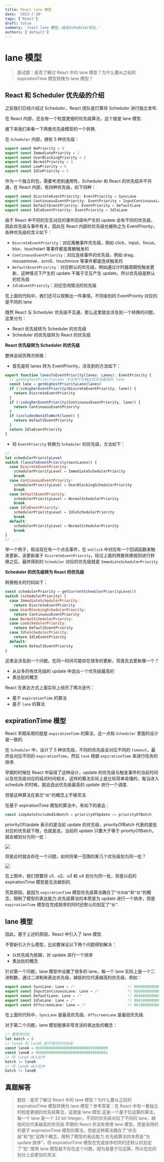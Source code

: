```yaml
---
title: React lane 模型
date: '2023-7-30'
tags: ['React']
draft: false
summary: 'react lane 模型，结合Scheduler对比.'
authors: ['default']
---
```


# lane 模型

> 面试题：是否了解过 React 中的 lane 模型？为什么要从之前的 expirationTime 模型转换为 lane 模型？

## React 和 Scheduler 优先级的介绍

之前我们已经介绍过 Scheduler，React 团队是打算将 Scheduler 进行独立发布.

在 React 内部，还会有一个粒度更细的优先级算法，这个就是 lane 模型.

接下来我们来看一下两套优先级模型的一个转换.

在 `Scheduler` 内部，拥有 5 种优先级：

```js
export const NoPriority = 0
export const ImmediatePriority = 1
export const UserBlockingPriority = 2
export const NormalPriority = 3
export const LowPriority = 4
export const IdlePriority = 5
```

作为一个独立的包，需要考虑到通用性，Scheduler 和 React 的优先级并不共通，在 React 内部，有四种优先级，如下四种：

```js
export const DiscreteEventPriority: EventPriority = SyncLane
export const ContinuousEventPriority: EventPriority = InputContinuousLane
export const DefaultEventPriority: EventPriority = DefaultLane
export const IdleEventPriority: EventPriority = IdleLane
```

由于 React 中不同的交互对应的事件回调中产生的 update 会有不同的优先级，因此优先级与事件有关，因此在 React 内部的优先级也被称之为 EventPriority，各种优先级的含义如下：

- `DiscreteEventPriority`：对应离散事件优先级，例如 click、input、focus、blur、touchstart 等事件都是离散触发的
- `ContinuousEventPriority`：对应连续事件的优先级，例如 drag、mousemove、scroll、touchmove 等事件都是连续触发的
- `DefaultEventPriority`：对应默认的优先级，例如通过计时器周期性触发更新，这种情况下产生的 update 不属于交互产生 update，所以优先级是默认的优先级
- `IdleEventPriority`：对应空闲情况的优先级

在上面的代码中，我们还可以观察出一件事情，不同级别的 EventPriority 对应的是不同的 lane

既然 React 与 Scheduler 优先级不互通，那么这里就会涉及到一个转换的问题，这里分为：

- React 优先级转为 Scheduler 的优先级
- Scheduler 的优先级转为 React 的优先级

**React 优先级转为 Scheduler 的优先级**

整体会经历两次转换：

- 首先是将 lanes 转为 EventPriority，涉及到的方法如下：

```js
export function lanesToEventPriority(lanes: Lanes): EventPriority {
  // getHighestPriorityLane 方法用于分离出优先级最高的 lane
  const lane = getHighestPriorityLane(lanes)
  if (!isHigherEventPriority(DiscreteEventPriority, lane)) {
    return DiscreteEventPriority
  }
  if (!isHigherEventPriority(ContinuousEventPriority, lane)) {
    return ContinuousEventPriority
  }
  if (includesNonIdleWork(lane)) {
    return DefaultEventPriority
  }
  return IdleEventPriority
}
```

- 将 `EventPriority` 转换为 `Scheduler` 的优先级，方法如下：

```js
// ...
let schedulerPriorityLevel
switch (lanesToEventPriority(nextLanes)) {
  case DiscreteEventPriority:
    schedulerPriorityLevel = ImmediateSchedulerPriority
    break
  case ContinuousEventPriority:
    schedulerPriorityLevel = UserBlockingSchedulerPriority
    break
  case DefaultEventPriority:
    schedulerPriorityLevel = NormalSchedulerPriority
    break
  case IdleEventPriority:
    schedulerPriorityLevel = IdleSchedulerPriority
    break
  default:
    schedulerPriorityLevel = NormalSchedulerPriority
    break
}
// ...
```

举一个例子，假设现在有一个点击事件，在 `onClick` 中对应有一个回调函数来触发更新，该更新属于 `DiscreteEventPriority`，经过上面的两套转换规则进行转换之后，最终得到的 `Scheduler` 对应的优先级就是 `ImmediateSchedulerPriority`

**Scheduler 的优先级转为 React 的优先级**

转换相关的代码如下：

```js
const schedulerPriority = getCurrentSchedulerPriorityLevel()
switch (schedulerPriority) {
  case ImmediateSchedulerPriority:
    return DiscreteEventPriority
  case UserBlockingSchedulerPriority:
    return ContinuousEventPriority
  case NormalSchedulerPriority:
  case LowSchedulerPriority:
    return DefaultEventPriority
  case IdleSchedulerPriority:
    return IdleEventPriority
  default:
    return DefaultEventPriority
}
```

这里会涉及到一个问题，在同一时间可能存在很多的更新，究竟先去更新哪一个？

- 从众多的有优先级的 update 中选出一个优先级最高的
- 表达批的概念

React 在表达方式上面实际上经历了两次迭代：

- 基于 `expirationTime` 的算法
- 基于 `lane` 的算法

## expirationTime 模型

React 早期采用的就是 `expirationTime` 的算法，这一点和 `Scheduler` 里面的设计是一致的.

在 `Scheduler` 中，设计了 5 种优先级，不同的优先级会对应不同的 `timeout`，最终会对应不同的 `expirationTime`，然后 `task` 根据 `expirationTime` 来进行任务的排序.

早期的时候在 React 中延续了这种设计，update 的优先级与触发事件的当前时间以及优先级对应的延迟时间相关，这样的算法实际上是比较简单易懂的，每当进入 schedule 的时候，就会选出优先级最高的 update 进行一个调度.

但是这种算法在表示`“批”`的概念上不够灵活.

在基于 expirationTime 模型的算法中，有如下的表达：

```js
const isUpdateIncludedInBatch = priorityOfUpdate >= priorityOfBatch
```

priorityOfUpdate 表示的是当前 update 的优先级，priorityOfBatch 代表的是批对应的优先级下限，也就是说，当前的 update 只要大于等于 priorityOfBatch，就会被划分为同一批：

![](https://xiejie-typora.oss-cn-chengdu.aliyuncs.com/2023-03-16-032346.png)

但是此时就会存在一个问题，如何将某一范围的某几个优先级划为同一批？

![](https://xiejie-typora.oss-cn-chengdu.aliyuncs.com/2023-03-16-032601.png)

在上图中，我们想要将 u1、u2、u3 和 u4 划分为同一批，但是以前的 expirationTime 模型是无法做到的.

究其原因，是因为 `expirationTime` 模型优先级算法耦合了`“优先级”`和`“批”`的概念，限制了模型的表达能力.优先级算法的本质是为 update 进行一个排序，但是 `expirationTime` 模型在完成排序的同时还默认的划定了`“批”`.

## lane 模型

因此，基于上述的原因，React 中引入了 lane 模型.

不管新引入什么模型，比如要保证以下两个问题得到解决：

- 以优先级为依据，对 update 进行一个排序
- 表达批的概念

针对第一个问题，lane 模型中设置了很多的 lane，每一个 lane 实际上是一个二进制数，通过二进制来表达优先级，越低的位代表越高的优先级，例如：

```js
export const SyncLane: Lane = /*                        */ 0b0000000000000000000000000000001
export const InputContinuousLane: Lane = /*             */ 0b0000000000000000000000000000100
export const DefaultLane: Lane = /*                     */ 0b0000000000000000000000000010000
export const IdleLane: Lane = /*                        */ 0b0100000000000000000000000000000
export const OffscreenLane: Lane = /*                   */ 0b1000000000000000000000000000000
```

在上面的代码中，`SyncLane` 是最高优先级，`OffscreenLane` 是最低优先级.

对于第二个问题，lane 模型能够非常灵活的表达批的概念：

```js
// 要使用的批
let batch = 0
// laneA 和 laneB.是不相邻的优先级
const laneA = 0b0000000000000000000000001000000
const laneB = 0b0000000000000000000000000000001
// 将 laneA 纳入批中
batch |= laneA
// 将 laneB 纳入批中
batch |= laneB
```

## 真题解答

> 题目：是否了解过 React 中的 lane 模型？为什么要从之前的 expirationTime 模型转换为 lane 模型？参考答案：在 React 中有一套独立的粒度更细的优先级算法，这就是 lane 模型.这是一个基于位运算的算法，每一个 lane 是一个 32 bit Integer，不同的优先级对应了不同的 lane，越低的位代表越高的优先级.早期的 React 并没有使用 lane 模型，而是采用的的基于 expirationTime 模型的算法，但是这种算法耦合了“优先级”和“批”这两个概念，限制了模型的表达能力.优先级算法的本质是“为 update 排序”，但 expirationTime 模型在完成排序的同时还默认的划定了“批”.使用 lane 模型就不存在这个问题，因为是基于位运算，所以在批的划分上会更加的灵活.
